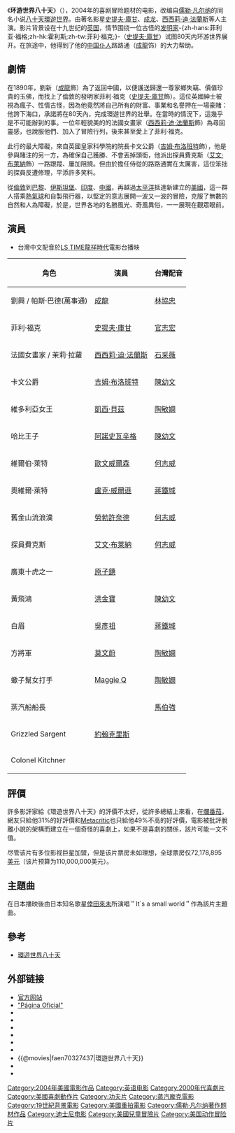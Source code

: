 {{noteTA
|T=zh-hans:环游世界八十天;zh-hk:八十日環遊世界;zh-tw:環遊世界八十天;
|1=zh-hans:环游世界八十天;zh-hk:八十日環遊世界;zh-tw:環遊世界八十天;
|2=zh-hans:史蒂夫·库根;zh-hk:史提夫·高謹;zh-tw:史蒂芬·柯根;
|3=zh-hans:塞丝·弗朗斯;zh-hk:薜茜迪·法蘭絲;zh-tw:西西迪·法蘭絲;
}}
{{电影信息框
| name = 环游世界八十天
| original_name = ''Around the World in 80 Days''
| tw_name = 環遊世界八十天
| hk_name = 八十日環遊世界
| cn_name = 環遊地球八十天
| image = Movie poster Around the World in 80 Days.jpg
| caption = 
| director = Frank Coraci
| writer = [[儒勒·凡尔纳|儒勒·凡尔纳]] (<small>小说</small>),<br />David N. Titcher,<br />David Benullo<br />David Goldstein
| starring = [[史提夫·庫甘|史提夫·庫甘]]<br />[[成龙|成龙]]<br />[[西西莉·迪·法蘭斯|西西莉·迪·法蘭斯]]<br />[[莫文蔚|莫文蔚]]
| producer = Bill Badalato
| studio = Walden Media
| distributor = [[华特迪士尼影片|华特迪士尼影片]]
| music = Trevor Jones
| budget = 1.1亿美元
| gross = 7217萬美元
| released = （美国）[[2004年6月|2004年6月16日]]
| runtime = 120 [[分钟|分钟]]
| country = 美国
| language = [[英语|英语]]
}}
《'''环游世界八十天'''》（{{lang-en|Around the World in 80 Days}}），2004年的喜剧冒险题材的电影，改编自[[儒勒·凡尔纳|儒勒·凡尔纳]]的同名小说[[八十天環遊世界|八十天環遊世界]]。由著名影星[[史提夫·庫甘|史提夫·庫甘]]、[[成龙|成龙]]、[[西西莉·迪·法蘭斯|西西莉·迪·法蘭斯]]等人主演。影片背景设在十九世纪的[[英国|英国]]，情节围绕一位古怪的[[发明家|发明家]]-{zh-hans:菲利亚·福格;zh-hk:霍利斯;zh-tw:菲利·福克;}-（[[史提夫·庫甘|史提夫·庫甘]]）试图80天内环游世界展开。在旅途中，他得到了他的[[中国|中国]][[仆人|仆人]]路路通（[[成龍|成龍]]饰）的大力帮助。

== 劇情 ==
在1890年，劉新（[[成龍|成龍]]飾）為了返回中國，以便護送歸還一尊家鄉失竊、價值珍貴的玉佛，而找上了倫敦的發明家菲利·福克（[[史提夫·庫甘|史提夫·庫甘]]飾）。這位英國紳士被視為瘋子、性情古怪，因為他竟然將自己所有的財富、事業和名譽押在一場豪賭：他誇下海口，承諾將在80天內，完成環遊世界的壯舉。在當時的情況下，這幾乎是不可能辦到的事。一位年輕貌美的的法國女畫家（[[西西莉·迪·法蘭斯|西西莉·迪·法蘭斯]]飾）為尋回靈感，也說服他們、加入了冒險行列，後來甚至愛上了菲利·福克。 

此行的最大障礙，來自英國皇家科學院的院長卡文公爵（[[吉姆·布洛班特|吉姆·布洛班特]]飾），他是參與賭注的另一方，為確保自己獲勝、不會丟掉頭銜，他派出探員費克斯（[[艾文·布萊納|艾文·布萊納]]飾）一路跟蹤、屢加阻撓。但由於擔任侍從的路路通實在太厲害，這位笨拙的探員反遭修理，平添許多笑料。 

從[[倫敦|倫敦]]到[[巴黎|巴黎]]、[[伊斯坦堡|伊斯坦堡]]、[[印度|印度]]、[[中國|中國]]，再越過[[太平洋|太平洋]]抵達新建立的[[美國|美國]]，這一群人搭乘[[熱氣球|熱氣球]]和自製飛行器，以堅定的意志展開一波又一波的冒險，克服了無數的自然和人為障礙，於是，世界各地的名勝風光、奇風異俗，一一展現在觀眾眼前。

== 演員 ==
* 台灣中文配音於[[LS_TIME|LS TIME]][[龍祥時代|龍祥時代]]電影台播映

{| class="wikitable" style="text-align:center"
!角色!!演員!!台灣配音
|-
|劉興 / 帕斯‧巴德(萬事通)||[[成龍|成龍]]||[[林協忠|林協忠]]
|-
|菲利·福克||[[史提夫·庫甘|史提夫·庫甘]]||[[官志宏|官志宏]]
|-
|法國女畫家 / 茉莉‧拉蘿||[[西西莉·迪·法蘭斯|西西莉·迪·法蘭斯]]||[[石采薇|石采薇]]
|-
|卡文公爵||[[吉姆·布洛班特|吉姆·布洛班特]]||[[陳幼文|陳幼文]]
|-
|維多利亞女王||[[凱西·貝茲|凱西·貝茲]]||[[陶敏嫻|陶敏嫻]]
|-
|哈比王子||[[阿諾史瓦辛格|阿諾史瓦辛格]]||[[陳幼文|陳幼文]]
|-
|維爾伯·萊特||[[歐文威爾森|歐文威爾森]]||[[何志威|何志威]]
|-
|奧維爾·萊特||[[盧克·威爾遜|盧克·威爾遜]]||[[蔣鐵城|蔣鐵城]]
|-
|舊金山流浪漢||[[勞勃許奈德|勞勃許奈德]]||[[何志威|何志威]]
|-
|探員費克斯||[[艾文·布萊納|艾文·布萊納]]||[[何志威|何志威]]
|-
|廣東十虎之一||[[原子鏸|原子鏸]]||
|-
|黃飛鴻||[[洪金寶|洪金寶]]||[[陳幼文|陳幼文]]
|-
|白眉||[[吳彥祖|吳彥祖]]||[[蔣鐵城|蔣鐵城]]
|-
|方將軍||[[莫文蔚|莫文蔚]]||[[陶敏嫻|陶敏嫻]]
|-
|蠍子幫女打手||[[Maggie_Q|Maggie Q]]||[[陶敏嫻|陶敏嫻]]
|-
|蒸汽船船長||{{link-en|馬克·阿迪|Mark Addy}}||[[馬伯強_(配音員)|馬伯強]]
|-
|Grizzled Sargent||[[約翰克里斯|約翰克里斯]]||
|-
|Colonel Kitchner||{{link-en|伊恩·麥克內斯|Ian McNeice}}||
|}

== 評價 ==
許多影評家給《環遊世界八十天》的評價不太好，從許多總結上來看，在[[爛番茄|爛番茄]]，網友只給他31%的好評價和[[Metacritic|Metacritic]]也只給他49%不高的好評價，電影被批評脫離小說的架構而建立在一個奇怪的喜劇上，如果不是喜劇的關係，該片可能一文不值。

尽管该片有多位影视巨星加盟，但是该片票房未如理想，全球票房仅72,178,895[[美元|美元]]（该片预算为110,000,000美元）。

== 主題曲 ==
在日本播映後由日本知名歌星[[倖田來未|倖田來未]]所演唱＂It`s a small world＂作為該片主題曲。

== 參考 ==
*[[環遊世界八十天|環遊世界八十天]]

== 外部链接 ==
{{wikiquote}}
* [http://disney.go.com/disneyvideos/liveaction/80days/main_flash.html 官方网站] {{Wayback|url=http://disney.go.com/disneyvideos/liveaction/80days/main_flash.html |date=20091205051218 }}
* [https://web.archive.org/web/20100104081656/http://www.disneylatino.com/FilmesDisney/La_Vuelta_al_Mundo_en_80_dias/ "Página Oficial"]{{Es icon}}
*{{imdb title|0327437|環遊世界八十天}}
* {{mojo title|aroundtheworldin80days|環遊世界八十天}}
* {{Allmovie title|287457|環遊世界八十天}}
* {{Rotten Tomatoes|around_the_world_in_80_days|環遊世界八十天}}
* {{Metacritic film|around-the-world-in-80-days|環遊世界八十天}}
* {{yahoomovie id|769|環遊世界八十天}}
* {{@movies|faen70327437|環遊世界八十天}}
* {{Mtime|15693|環遊世界八十天}}
* {{douban|title=環遊世界八十天}}

{{成龙}}
{{莫文蔚}}
{{DEFAULTSORT:Around the World in 80 Days}}
[[Category:2004年美國電影作品|Category:2004年美國電影作品]]
[[Category:英语电影|Category:英语电影]]
[[Category:2000年代喜劇片|Category:2000年代喜劇片]]
[[Category:美國喜劇動作片|Category:美國喜劇動作片]]
[[Category:功夫片|Category:功夫片]]
[[Category:蒸汽龐克電影|Category:蒸汽龐克電影]]
[[Category:19世紀背景電影|Category:19世紀背景電影]]
[[Category:美國重拍電影|Category:美國重拍電影]]
[[Category:儒勒·凡尔纳著作题材作品|Category:儒勒·凡尔纳著作题材作品]]
[[Category:迪士尼电影|Category:迪士尼电影]]
[[Category:美國兒童冒險片|Category:美國兒童冒險片]]
[[Category:美国动作冒险片|Category:美国动作冒险片]]